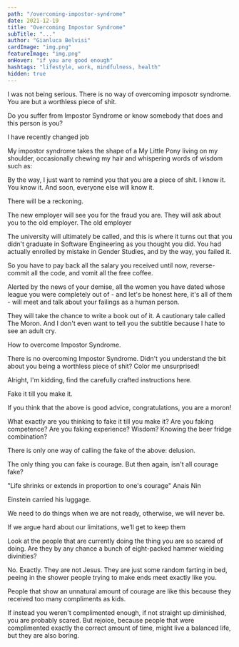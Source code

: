 ```yaml
---
path: "/overcoming-impostor-syndrome"
date: 2021-12-19
title: "Overcoming Impostor Syndrome"
subTitle: "..."
author: "Gianluca Belvisi"
cardImage: "img.png"
featureImage: "img.png"
onHover: "if you are good enough"
hashtags: "lifestyle, work, mindfulness, health"
hidden: true
---
```


I was not being serious. There is no way of overcoming imposotr syndrome. You are but a worthless piece of shit.



Do you suffer from Impostor Syndrome or know somebody that does and this person is you?

I have recently changed job

My impostor syndrome takes the shape of a My Little Pony living on my shoulder, occasionally chewing my hair and whispering words of wisdom such as:

By the way, I just want to remind you that you are a piece of shit. I know it. You know it. And soon, everyone else will know it.

There will be a reckoning.

The new employer will see you for the fraud you are. They will ask about you to the old employer. The old employer

The university will ultimately be called, and this is where it turns out that you didn't graduate in Software Engineering as you thought you did. You had actually enrolled by mistake in Gender Studies, and by the way, you failed it.

So you have to pay back all the salary you received until now, reverse-commit all the code, and vomit all the free coffee.

Alerted by the news of your demise, all the women you have dated whose league you were completely out of - and let's be honest here, it's all of them - will meet and talk about your failings as a human person.

They will take the chance to write a book out of it. A cautionary tale called The Moron. And I don't even want to tell you the subtitle because I hate to see an adult cry.

How to overcome Impostor Syndrome.

There is no overcoming Impostor Syndrome. Didn't you understand the bit about you being a worthless piece of shit? Color me unsurprised!

Alright, I'm kidding, find the carefully crafted instructions here.

Fake it till you make it.

If you think that the above is good advice, congratulations, you are a moron!

What exactly are you thinking to fake it till you make it? Are you faking competence? Are you faking experience? Wisdom? Knowing the beer fridge combination?

There is only one way of calling the fake of the above: delusion.

The only thing you can fake is courage. But then again, isn't all courage fake?

"Life shrinks or extends in proportion to one's courage"
Anais Nin

Einstein carried his luggage.

We need to do things when we are not ready, otherwise, we will never be.

If we argue hard about our limitations, we’ll get to keep them



Look at the people that are currently doing the thing you are so scared of doing. Are they by any chance a bunch of eight-packed hammer wielding divinities?

No. Exactly. They are not Jesus. They are just some random farting in bed, peeing in the shower people trying to make ends meet exactly like you.


People that show an unnatural amount of courage are like this because they received too many compliments as kids.

If instead you weren't complimented enough, if not straight up diminished, you are probably scared. But rejoice, because people that were complimented exactly the correct amount of time, might live a balanced life, but they are also boring.
